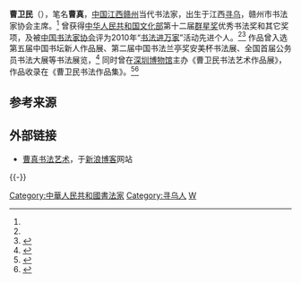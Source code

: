 {{Infobox_Person
| name = 曹卫民
|image= 
|occupation= 赣州市书法家协会主席
| job2 = 
* 赣州市文联副主席
* 江西省书法家协会常务理事
* 中国书法家协会会员
| period = 
|birth_name= 
| other_names = 曹真
| sex = [[男性|男性]]
|birth_date= 1968年10月
|birth_place= [[江西|江西]][[寻乌|寻乌]]
|death_date= 
|death_place= 
| nationality = {{PRC}}
| residence = [[江西|江西]][[赣州|赣州]]
|education= 
| past = 
| work = 
* 曹卫民书法艺术作品展（2006年）
* 曹卫民书法作品集（2007年）
|awards= 
* 中华人民共和国文化部第十二届群星奖
* 羲之奖全国书法篆刻大赛二等奖
* 中华文人书画小品展银奖
* 江西省国家公务员书法展一等奖
* 中国书法家协会“书法进万家”活动先进个人
}}

'''曹卫民'''（{{bd|1968年|10月|||catIdx=C}}），笔名'''曹真'''，[[中国|中国]][[江西|江西]][[赣州|赣州]]当代书法家，出生于江西[[寻乌|寻乌]]，赣州市书法家协会主席。<ref name=jxnews /> 曾获得[[中华人民共和国文化部|中华人民共和国文化部]]第十二届[[群星奖|群星奖]]优秀书法奖和其它奖项，及被[[中国书法家协会|中国书法家协会]]评为2010年“[[书法进万家|书法进万家]]”活动先进个人。<ref name=jxnews /><ref>{{cite news|title=市书协和曹卫民分别被中国书协评为2010年先进集体和个人|url=http://www.gzdw.gov.cn/n277/n307/n367/c1598527/content.html|accessdate=2014-01-04|newspaper=赣州党务公开网|date=2011-01-19|deadurl=yes|archiveurl=https://web.archive.org/web/20140104212948/http://www.gzdw.gov.cn/n277/n307/n367/c1598527/content.html|archivedate=2014-01-04}}</ref> 作品曾入选第五届中国书坛新人作品展、第二届中国书法兰亭奖安美杯书法展、全国首届公务员书法大展等书法展览，<ref name=jxnews>{{cite news|title=追求不停歇——曹卫民的书法之路|url=http://jiangxi.jxnews.com.cn/system/2007/08/24/002551134.shtml|accessdate=2014-01-04|newspaper=[[江西日报|江西日报]]|date=2007-08-24|archive-url=https://web.archive.org/web/20140104205307/http://jiangxi.jxnews.com.cn/system/2007/08/24/002551134.shtml|archive-date=2014-01-04|dead-url=yes}}</ref> 同时曾在[[深圳博物馆|深圳博物馆]]主办《曹卫民书法艺术作品展》，作品收录在《曹卫民书法作品集》。<ref>{{cite news|title=曹卫民书法艺术作品展出|url=http://xbsh.net/info/15984.html|accessdate=2014-01-04|newspaper=西部书画|date=2007-01-04|archive-date=2014-01-04|archive-url=https://web.archive.org/web/20140104210836/http://xbsh.net/info/15984.html|dead-url=no}}</ref><ref>{{cite news|title=江西定南一青年书法作品集出版发行|url=http://www.cnr.cn/2004news/whyl/200604/t20060427_504200457.html|accessdate=2014-01-04|newspaper=[[中国广播网|中国广播网]]|date=2006-04-27|archive-date=2014-01-04|archive-url=https://web.archive.org/web/20140104204736/http://www.cnr.cn/2004news/whyl/200604/t20060427_504200457.html|dead-url=no}}</ref>

==参考来源==
{{reflist}}

==外部链接==
* [http://blog.sina.com.cn/caozhen218 曹真书法艺术]{{Wayback|url=http://blog.sina.com.cn/caozhen218 |date=20140104204053 }}，于[[新浪博客|新浪博客]]网站

{{-}}
{{DEFAULTSORT:C}}
[[Category:中華人民共和國書法家|Category:中華人民共和國書法家]]
[[Category:寻乌人|Category:寻乌人]]
[[Category:曹姓|W]]